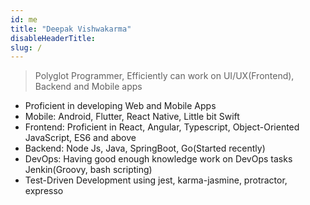 ```yaml
---
id: me
title: "Deepak Vishwakarma"
disableHeaderTitle:
slug: /
---
```


> Polyglot Programmer, Efficiently can work on UI/UX(Frontend), Backend and Mobile
> apps

- Proficient in developing Web and Mobile Apps
- Mobile: Android, Flutter, React Native, Little bit Swift
- Frontend: Proficient in React, Angular, Typescript, Object-Oriented JavaScript, ES6 and above
- Backend: Node Js, Java, SpringBoot, Go(Started recently)
- DevOps: Having good enough knowledge work on DevOps tasks Jenkin(Groovy, bash scripting)
- Test-Driven Development using jest, karma-jasmine, protractor, expresso
